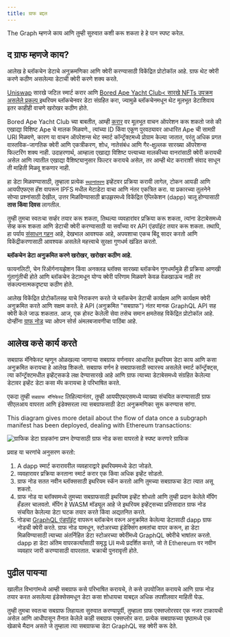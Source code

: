 ```yaml
---
title: ग्राफ बद्दल
---
```


The Graph म्हणजे काय आणि तुम्ही सुरुवात कशी करू शकता हे हे पान स्पष्ट करेल.

## द ग्राफ म्हणजे काय?

आलेख हे ब्लॉकचेन डेटाचे अनुक्रमणिका आणि क्वेरी करण्यासाठी विकेंद्रित प्रोटोकॉल आहे. ग्राफ थेट क्वेरी करणे कठीण असलेल्या डेटाची क्वेरी करणे शक्य करते.

[Uniswap](https://uniswap.org/) सारखे जटिल स्मार्ट करार आणि [Bored Ape Yacht Club< सारखे NFTs उपक्रम असलेले प्रकल्प ](https://boredapeyachtclub.com/) इथरियम ब्लॉकचेनवर डेटा संग्रहित करा, ज्यामुळे ब्लॉकचेनमधून थेट मूलभूत डेटाशिवाय इतर काहीही वाचणे खरोखर कठीण होते.

Bored Ape Yacht Club च्या बाबतीत, आम्ही [करार](https://etherscan.io/address/0xbc4ca0eda7647a8ab7c2061c2e118a18a936f13d#code) वर मूलभूत वाचन ऑपरेशन करू शकतो जसे की एखाद्या विशिष्ट Ape चे मालक मिळवणे., त्यांच्या ID किंवा एकूण पुरवठ्यावर आधारित Ape ची सामग्री URI मिळवणे, कारण या वाचन ऑपरेशन्स थेट स्मार्ट कॉन्ट्रॅक्टमध्ये प्रोग्राम केल्या जातात, परंतु अधिक प्रगत वास्तविक-जागतिक क्वेरी आणि एकत्रीकरण, शोध, नातेसंबंध आणि गैर-क्षुल्लक सारख्या ऑपरेशन्स फिल्टरिंग शक्य नाही. उदाहरणार्थ, आम्हाला एखाद्या विशिष्ट पत्त्याच्या मालकीच्या वानरांसाठी क्वेरी करायची असेल आणि त्यातील एखाद्या वैशिष्ट्यानुसार फिल्टर करायचे असेल, तर आम्ही थेट कराराशी संवाद साधून ती माहिती मिळवू शकणार नाही.

हा डेटा मिळवण्यासाठी, तुम्हाला प्रत्येक [`स्थानांतरण`](https://etherscan.io/address/0xbc4ca0eda7647a8ab7c2061c2e118a18a936f13d#code#L1746) इव्हेंटवर प्रक्रिया करावी लागेल, टोकन आयडी आणि आयपीएफएस हॅश वापरून IPFS मधील मेटाडेटा वाचा आणि नंतर एकत्रित करा. या प्रकारच्या तुलनेने सोप्या प्रश्नांसाठी देखील, उत्तर मिळविण्यासाठी ब्राउझरमध्ये विकेंद्रित ऍप्लिकेशन (dapp) चालू होण्यासाठी **तास किंवा दिवस** लागतील.

तुम्ही तुमचा स्वतःचा सर्व्हर तयार करू शकता, तिथल्या व्यवहारांवर प्रक्रिया करू शकता, त्यांना डेटाबेसमध्ये सेव्ह करू शकता आणि डेटाची क्वेरी करण्यासाठी या सर्वांच्या वर API एंडपॉइंट तयार करू शकता. तथापि, हा पर्याय [संसाधन गहन](/network/benefits/) आहे, देखभाल आवश्यक आहे, अपयशाचा एकच बिंदू सादर करतो आणि विकेंद्रीकरणासाठी आवश्यक असलेले महत्त्वाचे सुरक्षा गुणधर्म खंडित करतो.

**ब्लॉकचेन डेटा अनुक्रमित करणे खरोखर, खरोखर कठीण आहे.**

फायनलिटी, चेन रिऑर्गनायझेशन किंवा अनक्लड ब्लॉक्स सारख्या ब्लॉकचेन गुणधर्मांमुळे ही प्रक्रिया आणखी गुंतागुंतीची होते आणि ब्लॉकचेन डेटामधून योग्य क्वेरी परिणाम मिळवणे केवळ वेळखाऊच नाही तर संकल्पनात्मकदृष्ट्या कठीण होते.

आलेख विकेंद्रित प्रोटोकॉलसह याचे निराकरण करते जे ब्लॉकचेन डेटाची कार्यक्षम आणि कार्यक्षम क्वेरी अनुक्रमित करते आणि सक्षम करते. हे API (अनुक्रमित "सबग्राफ") नंतर मानक GraphQL API सह क्वेरी केले जाऊ शकतात. आज, एक होस्ट केलेली सेवा तसेच समान क्षमतेसह विकेंद्रित प्रोटोकॉल आहे. दोन्हींना [ग्राफ नोड](https://github.com/graphprotocol/graph-node) च्या ओपन सोर्स अंमलबजावणीचा पाठिंबा आहे.

## आलेख कसे कार्य करते

सबग्राफ मॅनिफेस्ट म्हणून ओळखल्या जाणार्‍या सबग्राफ वर्णनावर आधारित इथरियम डेटा काय आणि कसा अनुक्रमित करायचा हे आलेख शिकतो. सबग्राफ वर्णन हे सबग्राफसाठी स्वारस्य असलेले स्मार्ट कॉन्ट्रॅक्ट्स, त्या कॉन्ट्रॅक्टमधील इव्हेंट्सकडे लक्ष देण्यासारखे आहे आणि ग्राफ त्याच्या डेटाबेसमध्ये संग्रहित केलेल्या डेटावर इव्हेंट डेटा कसा मॅप करायचा हे परिभाषित करते.

एकदा तुम्ही `सबग्राफ मॅनिफेस्ट` लिहिल्यानंतर, तुम्ही आयपीएफएसमध्ये व्याख्या संचयित करण्यासाठी ग्राफ सीएलआय वापरता आणि इंडेक्सरला त्या सबग्राफसाठी डेटा अनुक्रमणिका सुरू करण्यास सांगा.

This diagram gives more detail about the flow of data once a subgraph manifest has been deployed, dealing with Ethereum transactions:

![ग्राफिक डेटा ग्राहकांना प्रश्न देण्यासाठी ग्राफ नोड कसा वापरतो हे स्पष्ट करणारे ग्राफिक](/img/graph-dataflow.png)

प्रवाह या चरणांचे अनुसरण करतो:

1. A dapp स्मार्ट करारावरील व्यवहाराद्वारे इथरियममध्ये डेटा जोडते.
2. व्यवहारावर प्रक्रिया करताना स्मार्ट करार एक किंवा अधिक इव्हेंट सोडतो.
3. ग्राफ नोड सतत नवीन ब्लॉक्ससाठी इथरियम स्कॅन करतो आणि तुमच्या सबग्राफचा डेटा त्यात असू शकतो.
4. ग्राफ नोड या ब्लॉक्समध्ये तुमच्या सबग्राफसाठी इथरियम इव्हेंट शोधतो आणि तुम्ही प्रदान केलेले मॅपिंग हँडलर चालवतो. मॅपिंग हे WASM मॉड्यूल आहे जे इथरियम इव्हेंट्सच्या प्रतिसादात ग्राफ नोड संचयित केलेल्या डेटा घटक तयार करते किंवा अद्यतनित करते.
5. नोडचा [GraphQL एंडपॉइंट](https://graphql.org/learn/) वापरून ब्लॉकचेन वरून अनुक्रमित केलेल्या डेटासाठी dapp ग्राफ नोडची क्वेरी करते. ग्राफ नोड यामधून, स्टोअरच्या इंडेक्सिंग क्षमतांचा वापर करून, हा डेटा मिळविण्यासाठी त्याच्या अंतर्निहित डेटा स्टोअरच्या क्वेरींमध्ये GraphQL क्वेरीचे भाषांतर करतो. dapp हा डेटा अंतिम वापरकर्त्यांसाठी समृद्ध UI मध्ये प्रदर्शित करते, जो ते Ethereum वर नवीन व्यवहार जारी करण्यासाठी वापरतात. चक्राची पुनरावृत्ती होते.

## पुढील पायऱ्या

खालील विभागांमध्ये आम्ही सबग्राफ कसे परिभाषित करायचे, ते कसे उपयोजित करायचे आणि ग्राफ नोड तयार करत असलेल्या इंडेक्सेसमधून डेटा कसा शोधायचा याबद्दल अधिक तपशीलवार माहिती घेऊ.

तुम्ही तुमचा स्वतःचा सबग्राफ लिहायला सुरुवात करण्यापूर्वी, तुम्हाला ग्राफ एक्सप्लोररवर एक नजर टाकायची असेल आणि आधीपासून तैनात केलेले काही सबग्राफ एक्सप्लोर करा. प्रत्येक सबग्राफच्या पृष्ठामध्ये एक खेळाचे मैदान असते जे तुम्हाला त्या सबग्राफचा डेटा GraphQL सह क्वेरी करू देते.
